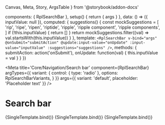   Canvas,
  Meta,
  Story,
  ArgsTable
} from '@storybook/addon-docs'

  components: { RplSearchBar },
  setup() {
    return { args }
  },
  data: () => ({ inputValue: null }),
  computed: {
    suggestions() {
      const mockSuggestions = [
        'rip',
        'ripe',
        'ripen',
        'riptide',
        'ripple',
        'ripple component',
        'ripple components',
      ]
      if (!this.inputValue) {
        return []
      }
      return mockSuggestions.filter((val) => val.startsWith(this.inputValue))
    }
  },
  template: `<RplSearchBar v-bind="args" @onSubmit="submitAction" @update:input-value="onUpdate" :input-value="inputValue" :suggestions="suggestions" />`,
  methods: {
    submitAction: action('onSubmit'),
    onUpdate: function(val) {
      this.inputValue = val
    }
  }
})

<Meta
  title='Core/Navigation/Search bar'
  component={RplSearchBar}
  argTypes={{
    variant: {
      control: { type: 'radio' },
      options: RplSearchBarVariants,
    }
  }}
  args={{
    variant: 'default',
    placeholder: 'Placeholder text'
  }}
/>

# Search bar

<ArgsTable of={RplSearchBar} />

<Canvas>
  <Story
    name='Default'
    play={a11yStoryCheck}
    args={{
      id: 'default'
    }}
  >
    {SingleTemplate.bind()}
  </Story>
  <Story
    name='Reverse'
    play={a11yStoryCheck}
    args={{
      id: 'reverse',
      variant: 'reverse'
    }}
    parameters={{
      background: 'gray',
    }}
  >
    {SingleTemplate.bind()}
  </Story>
  <Story
    name='Menu'
    play={a11yStoryCheck}
    args={{
      id: 'menu',
      variant: 'menu'
    }}
    parameters={{
      background: 'reverse',
    }}
  >
    {SingleTemplate.bind()}
  </Story>
</Canvas>
